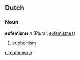 == Dutch ==
=== Noun ===
'''eufemisme''' ''n'' (Plural: [[eufemismes]])

# [[euphemism]]

[[nl:eufemisme]]